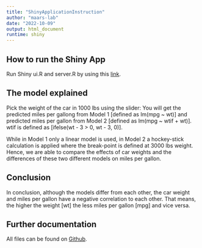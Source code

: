 ```yaml
---
title: "ShinyApplicationInstruction"
author: "maars-lab"
date: "2022-10-09"
output: html_document
runtime: shiny
---
```


## How to run the Shiny App
Run Shiny ui.R and server.R by using this [link](https://maars-lab.shinyapps.io/ShinyApplication/).  

## The model explained
Pick the weight of the car in 1000 lbs using the slider: You will get the predicted miles per gallong from Model 1 [defined as lm(mpg ~ wt)] and predicted miles per gallon from Model 2 [defined as lm(mpg ~ wtif + wt)]. wtif is defined as [ifelse(wt - 3 > 0, wt - 3, 0)]. 

While in Model 1 only a linear model is used, in Model 2 a hockey-stick calculation is applied where the break-point is defined at 3000 lbs weight. Hence, we are able to compare the effects of car weights and the differences of these two different models on miles per gallon. 

## Conclusion
In conclusion, although the models differ from each other, the car weight and miles per gallon have a negative correlation to each other. That means, the higher the weight [wt] the less miles per gallon [mpg] and vice versa. 

## Further documentation
All files can be found on [Github](https://github.com/maars-lab/ShinyApplication).

